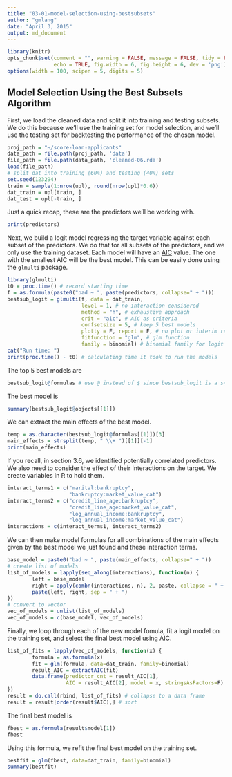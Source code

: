 ```yaml
---
title: "03-01-model-selection-using-bestsubsets"
author: "gmlang"
date: "April 3, 2015"
output: md_document
---
```


```r
library(knitr)
opts_chunk$set(comment = "", warning = FALSE, message = FALSE, tidy = FALSE,
               echo = TRUE, fig.width = 6, fig.height = 6, dev = 'png')
options(width = 100, scipen = 5, digits = 5)
```

## Model Selection Using the Best Subsets Algorithm

First, we load the cleaned data and split it into training and testing subsets. We do this because we'll use the training set for model selection, and we'll use the testing set for backtesting the performance of the chosen model.

```r
proj_path = "~/score-loan-applicants"
data_path = file.path(proj_path, 'data')
file_path = file.path(data_path, 'cleaned-06.rda')
load(file_path)
# split dat into training (60%) and testing (40%) sets
set.seed(123294)
train = sample(1:nrow(upl), round(nrow(upl)*0.6))
dat_train = upl[train, ]
dat_test = upl[-train, ]
```

Just a quick recap, these are the predictors we'll be working with.

```r
print(predictors)
```

Next, we build a logit model regressing the target variable against each subset of the predictors. We do that for all subsets of the predictors, and we only use the training dataset. Each model will have an [AIC](http://en.wikipedia.org/wiki/Akaike_information_criterion) value. The one with the smallest AIC will be the best model. This can be easily done using the `glmulti` package.

```r
library(glmulti)
t0 = proc.time() # record starting time
f = as.formula(paste0("bad ~ ", paste(predictors, collapse=" + ")))
bestsub_logit = glmulti(f, data = dat_train, 
                        level = 1, # no interaction considered
                        method = "h", # exhaustive approach
                        crit = "aic", # AIC as criteria
                        confsetsize = 5, # keep 5 best models
                        plotty = F, report = F, # no plot or interim reports
                        fitfunction = "glm", # glm function
                        family = binomial) # binomial family for logit model
cat("Run time: ")
print(proc.time() - t0) # calculating time it took to run the models
```

The top 5 best models are

```r
bestsub_logit@formulas # use @ instead of $ since bestsub_logit is a s4 object
```

The best model is

```r
summary(bestsub_logit@objects[[1]])
```

We can extract the main effects of the best model.

```r
temp = as.character(bestsub_logit@formulas[[1]])[3]
main_effects = strsplit(temp, " \\+ ")[[1]][-1]
print(main_effects)
```

If you recall, in section 3.6, we identified potentially correlated predictors. We also need to consider the effect of their interactions on the target. We create variables in R to hold them.

```r
interact_terms1 = c("marital:bankruptcy", 
                    "bankruptcy:market_value_cat")
interact_terms2 = c("credit_line_age:bankruptcy",
                    "credit_line_age:market_value_cat",
                    "log_annual_income:bankruptcy",
                    "log_annual_income:market_value_cat")
interactions = c(interact_terms1, interact_terms2)
```

We can then make model formulas for all combinations of the main effects given by the best model we just found and these interaction terms.

```r
base_model = paste0("bad ~ ", paste(main_effects, collapse=" + "))
# create list of models
list_of_models = lapply(seq_along(interactions), function(n) {
        left = base_model
        right = apply(combn(interactions, n), 2, paste, collapse = " + ")
        paste(left, right, sep = " + ")
})
# convert to vector
vec_of_models = unlist(list_of_models)
vec_of_models = c(base_model, vec_of_models)
```

Finally, we loop through each of the new model fomula, fit a logit model on the training set, and select the final best model using AIC. 

```r
list_of_fits = lapply(vec_of_models, function(x) {
        formula = as.formula(x)
        fit = glm(formula, data=dat_train, family=binomial)
        result_AIC = extractAIC(fit)
        data.frame(predictor_cnt = result_AIC[1],
                   AIC = result_AIC[2], model = x, stringsAsFactors=F)
})
result = do.call(rbind, list_of_fits) # collapse to a data frame
result = result[order(result$AIC),] # sort
```

The final best model is

```r
fbest = as.formula(result$model[1])
fbest
```

Using this formula, we refit the final best model on the training set.

```r
bestfit = glm(fbest, data=dat_train, family=binomial)
summary(bestfit)
```

